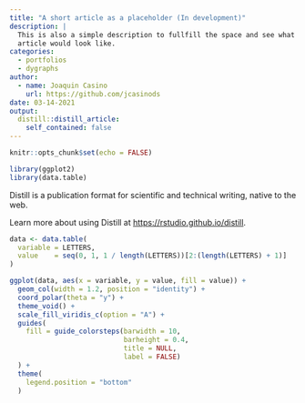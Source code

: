 ```yaml
---
title: "A short article as a placeholder (In development)"
description: |
  This is also a simple description to fullfill the space and see what a real
  article would look like.
categories:
  - portfolios
  - dygraphs
author:
  - name: Joaquin Casino
    url: https://github.com/jcasinods
date: 03-14-2021
output:
  distill::distill_article:
    self_contained: false
---
```


```r
knitr::opts_chunk$set(echo = FALSE)

library(ggplot2)
library(data.table)
```

Distill is a publication format for scientific and technical writing, native to the web.

Learn more about using Distill at <https://rstudio.github.io/distill>.

```r
data <- data.table(
  variable = LETTERS,
  value    = seq(0, 1, 1 / length(LETTERS))[2:(length(LETTERS) + 1)]
)

ggplot(data, aes(x = variable, y = value, fill = value)) +
  geom_col(width = 1.2, position = "identity") +
  coord_polar(theta = "y") +
  theme_void() +
  scale_fill_viridis_c(option = "A") +
  guides(
    fill = guide_colorsteps(barwidth = 10,
                            barheight = 0.4,
                            title = NULL,
                            label = FALSE)
  ) +
  theme(
    legend.position = "bottom"
  )
```